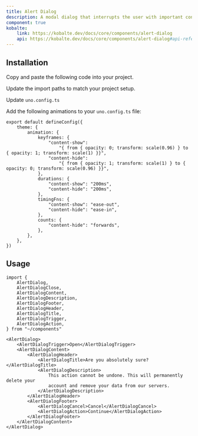 ```yaml
---
title: Alert Dialog
description: A modal dialog that interrupts the user with important content and expects a response.
component: true
kobalte:
    link: https://kobalte.dev/docs/core/components/alert-dialog
    api: https://kobalte.dev/docs/core/components/alert-dialog#api-reference
---
```


<ComponentExample src="/src/components/examples/alert-dialog/demo.tsx">
	<AlertDialogDemo />
</ComponentExample>

## Installation

<Steps>

<Step>Copy and paste the following code into your project.</Step>

<ComponentSource src="/src/components/ui/alert-dialog.tsx" />

<Step>Update the import paths to match your project setup.</Step>

<Step>Update `uno.config.ts`</Step>

Add the following animations to your `uno.config.ts` file:

```tsx title="uno.config.ts" {3-21}
export default defineConfig({
	theme: {
		animation: {
			keyframes: {
				"content-show":
					"{ from { opacity: 0; transform: scale(0.96) } to { opacity: 1; transform: scale(1) }}",
				"content-hide":
					"{ from { opacity: 1; transform: scale(1) } to { opacity: 0; transform: scale(0.96) }}",
			},
			durations: {
				"content-show": "200ms",
				"content-hide": "200ms",
			},
			timingFns: {
				"content-show": "ease-out",
				"content-hide": "ease-in",
			},
			counts: {
				"content-hide": "forwards",
			},
		},
	},
})
```

</Steps>

## Usage

```tsx
import {
	AlertDialog,
	AlertDialogClose,
	AlertDialogContent,
	AlertDialogDescription,
	AlertDialogFooter,
	AlertDialogHeader,
	AlertDialogTitle,
	AlertDialogTrigger,
	AlertDialogAction,
} from "~/components"
```

```tsx
<AlertDialog>
	<AlertDialogTrigger>Open</AlertDialogTrigger>
	<AlertDialogContent>
		<AlertDialogHeader>
			<AlertDialogTitle>Are you absolutely sure?</AlertDialogTitle>
			<AlertDialogDescription>
				This action cannot be undone. This will permanently delete your
				account and remove your data from our servers.
			</AlertDialogDescription>
		</AlertDialogHeader>
		<AlertDialogFooter>
			<AlertDialogCancel>Cancel</AlertDialogCancel>
			<AlertDialogAction>Continue</AlertDialogAction>
		</AlertDialogFooter>
	</AlertDialogContent>
</AlertDialog>
```
